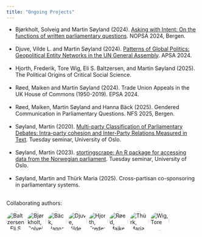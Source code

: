 ```yaml
---
title: "Ongoing Projects"
---
```


<style>
  .circle-img {
    border-radius: 70%;
    width: 50px;
    height: 50px;
    object-fit: cover;
  }
</style>


- Bjørkholt, Solveig and Martin Søyland (2024). [Asking with Intent: On the functions of written parliamentary questions](/papers/question_intent24.pdf). NOPSA 2024, Bergen.<br><br>
- Djuve, Vilde L. and Martin Søyland (2024). [Patterns of Global Politics: Geopolitical Entity Networks in the UN General Assembly](/papers/patterns.pdf). APSA 2024.<br><br>
- Hjorth, Frederik, Tore Wig, Eli S. Baltzersen, and Martin Søyland (2025). The Political Origins of Critical Social Science.<br><br>
- Røed, Maiken and Martin Søyland (2024). Trade Union Appeals in the UK House of Commons (1950-2019). EPSA 2024.<br><br>
- Røed, Maiken, Martin Søyland and Hanna Bäck (2025). Gendered Communication in Parliamentary Questions. NFS 2025, Bergen.<br><br>
- Søyland, Martin (2020). [Multi-party Classification of Parliamentary Debates: Intra-party cohesion and Inter-Party Relations Measured in Text](/papers/classification_tuesdaysem2020.pdf). Tuesday seminar, University of Oslo.<br><br>
- Søyland, Martin (2023). [stortingscrape: An R package for accessing data from the Norwegian parliament](/papers/stortingscrape20231012.pdf). Tuesday seminar, University of Oslo.<br><br>
- Søyland, Martin and Thürk Maria (2025). Cross-partisan co-sponsoring in parliamentary
systems.<br><br>

Collaborating authors:

<a href="https://scholar.google.no/citations?user=ZuADtFMAAAAJ&hl=en"><img src="https://scholar.googleusercontent.com/citations?view_op=small_photo&user=ZuADtFMAAAAJ&citpid=1" title="Baltzersen, Eli S." class="circle-img"/></a>
<a href="https://scholar.google.no/citations?user=CntWUTIAAAAJ&hl=en"><img src="https://scholar.googleusercontent.com/citations?view_op=small_photo&user=CntWUTIAAAAJ&citpid=1" title="Bjørkholt, Solveig" class="circle-img"/></a>
<a href="https://scholar.google.no/citations?user=_5yqu8YAAAAJ&hl=en"><img src="https://scholar.googleusercontent.com/citations?view_op=small_photo&user=_5yqu8YAAAAJ&citpid=1" title="Bäck, Hanna" class="circle-img"/></a>
<a href="https://scholar.google.no/citations?user=DBeFxDgAAAAJ&hl=en"><img src="https://scholar.googleusercontent.com/citations?view_op=small_photo&user=DBeFxDgAAAAJ&citpid=1" title="Djuve, Vilde L." class="circle-img"/></a>
<a href="https://scholar.google.no/citations?user=gRyjUuwAAAAJ&hl=en"><img src="https://scholar.googleusercontent.com/citations?view_op=small_photo&user=gRyjUuwAAAAJ&citpid=1" title="Hjorth, Frederik" class="circle-img"/></a>
<a href="https://scholar.google.no/citations?user=RcGOoboAAAAJ&hl=en"><img src="https://scholar.googleusercontent.com/citations?view_op=small_photo&user=RcGOoboAAAAJ&citpid=1" title="Røed, Maiken" class="circle-img"/></a>
<a href="https://scholar.google.no/citations?user=uB7jx6wAAAAJ&hl=en"><img src="https://scholar.googleusercontent.com/citations?view_op=small_photo&user=uB7jx6wAAAAJ&citpid=1" title="Thürk, Maria" class="circle-img"/></a>
<a href="https://scholar.google.no/citations?user=-VZ9_fAAAAAJ&hl=en"><img src="https://scholar.googleusercontent.com/citations?view_op=small_photo&user=-VZ9_fAAAAAJ&citpid=1" title="Wig, Tore" class="circle-img"/></a>
